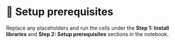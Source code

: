 # 👐 Setup prerequisites

Replace any placeholders and run the cells under the **Step 1: Install libraries** and **Step 2: Setup prerequisites** sections in the notebook.